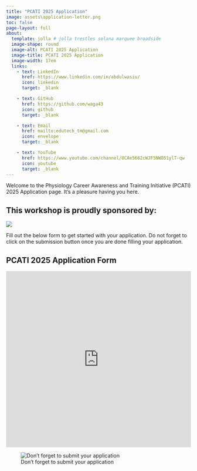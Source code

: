 ```yaml
---
title: "PCATI 2025 Application"
image: assets\application-letter.png
toc: false
page-layout: full
about: 
  template: jolla # jolla trestles solana marquee broadside
  image-shape: round
  image-alt: PCATI 2025 Application
  image-title: PCATI 2025 Application
  image-width: 17em
  links:
    - text: LinkedIn
      href: https://www.linkedin.com/in/abdulwasiu/
      icon: linkedin
      target: _blank

    - text: GitHub
      href: https://github.com/waga43
      icon: github
      target: _blank

    - text: Email
      href: mailto:edutech_tm@gmail.com
      icon: envelope
      target: _blank

    - text: YouTube
      href: https://www.youtube.com/channel/UCAe5662cWJF5NW851ylT-qw
      icon: youtube
      target: _blank
---
```



Welcome to the Physiology Career Awareness and Training Initiative (PCATI) 2025 Application page. It's a pleasure having you here.

**This workshop is proudly sponsored by:**
---

![](assets\the-physiological-society-logo.png)

Fill out the below form to get started with your application. Do not forget to click on the submission button once you are done filling your application.

## PCATI 2025 Application Form

<iframe width="640px" height="480px" src="https://forms.office.com/Pages/ResponsePage.aspx?id=54IdnKqzYk6E93Ylneezq2j38ey95PRFpc5TUYS-OI9UNElQUkRGMFoxMDRLOVdVUjRNNUxJNDhaMi4u&embed=true" frameborder="0" marginwidth="0" marginheight="0" style="border: none; max-width:100%; max-height:100vh" allowfullscreen webkitallowfullscreen mozallowfullscreen msallowfullscreen> </iframe>


![Don't forget to submit your application](assets\submit-application.png)


